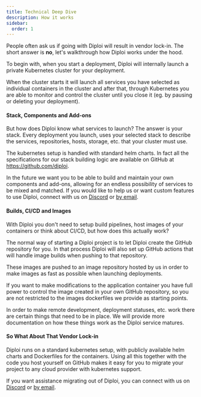 ```yaml
---
title: Technical Deep Dive
description: How it works
sidebar:
  order: 1
---
```


People often ask us if going with Diploi will result in vendor lock-in. The short answer is **no**, let's walkthrough how Diploi works under the hood.

To begin with, when you start a deployment, Diploi will internally launch a private Kubernetes cluster for your deployment.

When the cluster starts it will launch all services you have selected as individual containers in the cluster and after that, through Kubernetes you are able to monitor and control the cluster until you close it (eg. by pausing or deleting your deployment).

#### Stack, Components and Add-ons

But how does Diploi know what services to launch? The answer is your stack. Every deployment you launch, uses your selected stack to describe the services, repositories, hosts, storage, etc. that your cluster must use.

The kubernetes setup is handled with standard helm charts. In fact all the specifications for our stack building logic are available on GitHub at https://github.com/diploi.

In the future we want you to be able to build and maintain your own components and add-ons, allowing for an endless possibility of services to be mixed and matched. If you would like to help us or want custom features to use Diploi, connect with us on <a href="https://discord.gg/vvgQxVjC8G" target="_blank">Discord</a> or [by email](mailto:hello@diploi.com).

#### Builds, CI/CD and Images

With Diploi you don't need to setup build pipelines, host images of your containers or think about CI/CD, but how does this actually work?

The normal way of starting a Diploi project is to let Diploi create the GitHub repository for you. In that process Diploi will also set up GitHub actions that will handle image builds when pushing to that repository.

These images are pushed to an image repository hosted by us in order to make images as fast as possible when launching deployments.

If you want to make modifications to the application container you have full power to control the image created in your own GitHub repository, so you are not restricted to the images dockerfiles we provide as starting points.

In order to make remote development, deployment statuses, etc. work there are certain things that need to be in place. We will provide more documentation on how these things work as the Diploi service matures.

#### So What About That Vendor Lock-in

Diploi runs on a standard kubernetes setup, with publicly available helm charts and Dockerfiles for the containers. Using all this together with the code you host yourself on GitHub makes it easy for you to migrate your project to any cloud provider with kubernetes support.

If you want assistance migrating out of Diploi, you can connect with us on <a href="https://discord.gg/vvgQxVjC8G" target="_blank">Discord</a> or [by email](mailto:hello@diploi.com).